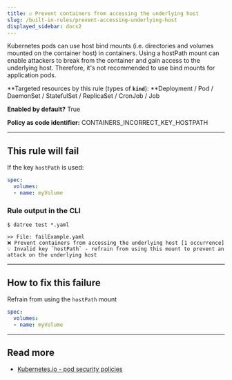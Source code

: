 ```yaml
---
title: ☑️ Prevent containers from accessing the underlying host
slug: /built-in-rules/prevent-accessing-underlying-host
displayed_sidebar: docs2
---
```


Kubernetes pods can use host bind mounts (i.e. directories and volumes mounted on the container host) in containers. Using a hostPath mount can enable attackers to break from the container and gain access to the underlying host. Therefore, it's not recommended to use bind mounts for application pods.

**Targeted resources by this rule (types of **`kind`**): **Deployment / Pod / DaemonSet / StatefulSet / ReplicaSet / CronJob / Job

**Enabled by default?** True

**Policy as code identifier:** CONTAINERS_INCORRECT_KEY_HOSTPATH

---

## This rule will fail

If the key `hostPath` is used:

```yaml
spec:
  volumes:
  - name: myVolume
```

### Rule output in the CLI

```none
$ datree test *.yaml

>> File: failExample.yaml
❌ Prevent containers from accessing the underlying host [1 occurrence]
💡 Invalid key `hostPath` - refrain from using this mount to prevent an attack on the underlying host
```

---

## How to fix this failure

Refrain from using the `hostPath` mount

```yaml
spec:
  volumes:
  - name: myVolume
```

---

## Read more

- [Kubernetes.io - pod security policies](https://kubernetes.io/docs/concepts/policy/pod-security-policy/)



